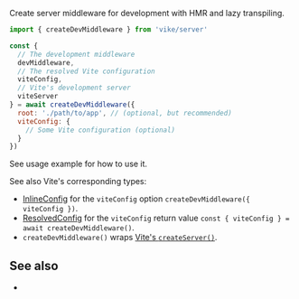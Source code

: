 
Create server middleware for development with <Link href="/glossary#hmr">HMR</Link> and <Link href="/lazy-transpiling">lazy transpiling</Link>.

```js
import { createDevMiddleware } from 'vike/server'

const {
  // The development middleware
  devMiddleware,
  // The resolved Vite configuration
  viteConfig,
  // Vite's development server
  viteServer
} = await createDevMiddleware({
  root: './path/to/app', // (optional, but recommended)
  viteConfig: {
    // Some Vite configuration (optional)
  }
})
```

See <Link href="/renderPage#usage">usage example</Link> for how to use it.

See also Vite's corresponding types:
- [InlineConfig](https://vite.dev/guide/api-javascript.html#inlineconfig) for the `viteConfig` option `createDevMiddleware({ viteConfig })`.
- [ResolvedConfig](https://vite.dev/guide/api-javascript.html#resolvedconfig) for the `viteConfig` return value `const { viteConfig } = await createDevMiddleware()`.
- `createDevMiddleware()` wraps [Vite's `createServer()`](https://vite.dev/guide/api-javascript.html#createserver).


## See also

- <Link href="/renderPage" />
